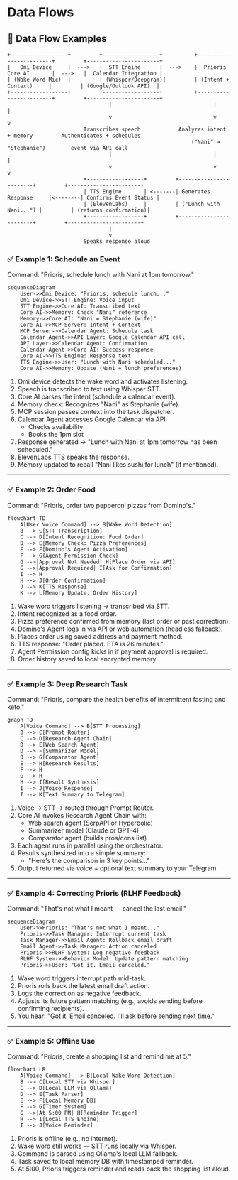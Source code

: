 # Data Flows

## 🔄 Data Flow Examples

```
+------------------+         +------------------+          +------------------------+         +-----------------------+
|   Omi Device     |  --->   |  STT Engine      |  --->    |  Prioris Core AI       |  --->   |  Calendar Integration |
| (Wake Word Mic)  |         | (Whisper/Deepgram)|         | (Intent + Context)     |         | (Google/Outlook API)  |
+------------------+         +------------------+          +------------------------+         +-----------------------+
                                |                                |                                |
                                v                                v                                v
                        Transcribes speech            Analyzes intent + memory         Authenticates + schedules
                                                          ("Nani" → "Stephanie")        event via API call
                                |                                |                                |
                                v                                v                                v
                        +------------------+         +------------------------+         +-----------------------+
                        | TTS Engine       | <-------| Generates Response     |<--------| Confirms Event Status |
                        | (ElevenLabs)     |         | ("Lunch with Nani...") |         | (returns confirmation)|
                        +------------------+         +------------------------+         +-----------------------+
                                |
                                v
                        Speaks response aloud
```

### ✅ Example 1: Schedule an Event

Command: "Prioris, schedule lunch with Nani at 1pm tomorrow."

```mermaid
sequenceDiagram
    User->>Omi Device: "Prioris, schedule lunch..."
    Omi Device->>STT Engine: Voice input
    STT Engine->>Core AI: Transcribed text
    Core AI->>Memory: Check "Nani" reference
    Memory->>Core AI: "Nani = Stephanie (wife)"
    Core AI->>MCP Server: Intent + Context
    MCP Server->>Calendar Agent: Schedule task
    Calendar Agent->>API Layer: Google Calendar API call
    API Layer->>Calendar Agent: Confirmation
    Calendar Agent->>Core AI: Success response
    Core AI->>TTS Engine: Response text
    TTS Engine->>User: "Lunch with Nani scheduled..."
    Core AI->>Memory: Update (Nani + lunch preferences)
```

1. Omi device detects the wake word and activates listening.
2. Speech is transcribed to text using Whisper STT.
3. Core AI parses the intent (schedule a calendar event).
4. Memory check: Recognizes "Nani" as Stephanie (wife).
5. MCP session passes context into the task dispatcher.
6. Calendar Agent accesses Google Calendar via API:
   - Checks availability
   - Books the 1pm slot
7. Response generated → "Lunch with Nani at 1pm tomorrow has been scheduled."
8. ElevenLabs TTS speaks the response.
9. Memory updated to recall "Nani likes sushi for lunch" (if mentioned).

---

### ✅ Example 2: Order Food

Command: "Prioris, order two pepperoni pizzas from Domino's."

```mermaid
flowchart TD
    A[User Voice Command] --> B[Wake Word Detection]
    B --> C[STT Transcription]
    C --> D[Intent Recognition: Food Order]
    D --> E[Memory Check: Pizza Preferences]
    E --> F[Domino's Agent Activation]
    F --> G{Agent Permission Check}
    G -->|Approval Not Needed| H[Place Order via API]
    G -->|Approval Required| I[Ask for Confirmation]
    I --> H
    H --> J[Order Confirmation]
    J --> K[TTS Response]
    K --> L[Memory Update: Order History]
```

1. Wake word triggers listening → transcribed via STT.
2. Intent recognized as a food order.
3. Pizza preference confirmed from memory (last order or past correction).
4. Domino's Agent logs in via API or web automation (headless fallback).
5. Places order using saved address and payment method.
6. TTS response: "Order placed. ETA is 26 minutes."
7. Agent Permission config kicks in if payment approval is required.
8. Order history saved to local encrypted memory.

---

### ✅ Example 3: Deep Research Task

Command: "Prioris, compare the health benefits of intermittent fasting and keto."

```mermaid
graph TD
    A[Voice Command] --> B[STT Processing]
    B --> C[Prompt Router]
    C --> D[Research Agent Chain]
    D --> E[Web Search Agent]
    D --> F[Summarizer Model]
    D --> G[Comparator Agent]
    E --> H[Research Results]
    F --> H
    G --> H
    H --> I[Result Synthesis]
    I --> J[Voice Response]
    I --> K[Text Summary to Telegram]
```

1. Voice → STT → routed through Prompt Router.
2. Core AI invokes Research Agent Chain with:
   - Web search agent (SerpAPI or Hyperbolic)
   - Summarizer model (Claude or GPT-4)
   - Comparator agent (builds pros/cons list)
3. Each agent runs in parallel using the orchestrator.
4. Results synthesized into a simple summary:
   - "Here's the comparison in 3 key points…"
5. Output returned via voice + optional text summary to your Telegram.

---

### ✅ Example 4: Correcting Prioris (RLHF Feedback)

Command: "That's not what I meant — cancel the last email."

```mermaid
sequenceDiagram
    User->>Prioris: "That's not what I meant..."
    Prioris->>Task Manager: Interrupt current task
    Task Manager->>Email Agent: Rollback email draft
    Email Agent->>Task Manager: Action canceled
    Prioris->>RLHF System: Log negative feedback
    RLHF System->>Behavior Model: Update pattern matching
    Prioris->>User: "Got it. Email canceled."
```

1. Wake word triggers interrupt path mid-task.
2. Prioris rolls back the latest email draft action.
3. Logs the correction as negative feedback.
4. Adjusts its future pattern matching (e.g., avoids sending before confirming recipients).
5. You hear: "Got it. Email canceled. I'll ask before sending next time."

---

### ✅ Example 5: Offline Use

Command: "Prioris, create a shopping list and remind me at 5."

```mermaid
flowchart LR
    A[Voice Command] --> B[Local Wake Word Detection]
    B --> C[Local STT via Whisper]
    C --> D[Local LLM via Ollama]
    D --> E[Task Parser]
    E --> F[Local Memory DB]
    F --> G[Timer System]
    G -->|At 5:00 PM| H[Reminder Trigger]
    H --> I[Local TTS Engine]
    I --> J[Voice Reminder]
```

1. Prioris is offline (e.g., no internet).
2. Wake word still works — STT runs locally via Whisper.
3. Command is parsed using Ollama's local LLM fallback.
4. Task saved to local memory DB with timestamped reminder.
5. At 5:00, Prioris triggers reminder and reads back the shopping list aloud. 